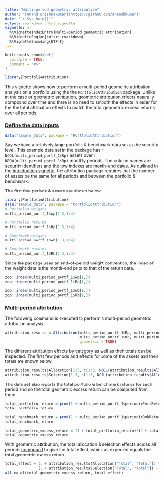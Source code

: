 ```yaml
---
title: "Multi-period geometric attribution"
author: "[Anand Krishnakumar](https://github.com/anandkkumar)"
date: "`r Sys.Date()`"
output: rmarkdown::html_vignette
vignette: >
  %\VignetteIndexEntry{Multi-period geometric attribution}
  %\VignetteEngine{knitr::rmarkdown}
  %\VignetteEncoding{UTF-8}
---
```


```r
knitr::opts_chunk$set(
  collapse = TRUE,
  comment = "#>"
)

library(PortfolioAttribution)
```

This vignette shows how to perform a multi-period geometric attribution analysis on a portfolio using the the `PortfolioAttribution` package. Unlike in the case of geometric attribution, geometric attribution effects naturally compound over time and there is no need to smooth the effects in order for the the total attribution effects to match the total geometric excess returns over all periods.

### <ins>Define the data inputs</ins>

```r
data("sample_data", package = "PortfolioAttribution")
```

Say we have a relatively large portfolio & benchmark data set at the security level. This example data set in the package has `r NCOL(multi_period_portf_1$Rp)` assets over `r NROW(multi_period_portf_1$Rp)` monthly periods. The column names are security identifiers and the row indexes are month-end dates. As outlined in the [introduction vignette](introduction.html), the attribution package requires that the number of assets be the same for all periods and between the portfolio & benchmark.

The first few periods & assets are shown below.

```r
library(PortfolioAttribution)
data("sample_data", package = "PortfolioAttribution")
# Portfolio weights
multi_period_portf_1$wp[1:3,1:4]

# Portfolio returns
multi_period_portf_1$Rp[1:3,1:4]

# Benchmark weights
multi_period_portf_1$wb[1:3,1:4]

# Benchmark returns
multi_period_portf_1$Rb[1:3,1:4]
```

Since the package uses an end-of-period weight convention, the index of the weight data is the month-end prior to that of the return data.

```r
zoo::index(multi_period_portf_1$wp[1,])
zoo::index(multi_period_portf_1$Rp[1,])

zoo::index(multi_period_portf_1$wb[1,])
zoo::index(multi_period_portf_1$Rb[1,])
```


### <ins>Multi-period attribution</ins>

The following command is executed to perform a multi-period geometric attribution analysis.

```r
attribution_results = Attribution(multi_period_portf_1$Rp, multi_period_portf_1$wp, 
                                  multi_period_portf_1$Rb, multi_period_portf_1$wb, 
                                  geometric = TRUE) 
```

The different attribution effects by category as well as their totals can be inspected. The first few periods and effects for some of the assets and their totals are shown below.

```r
attribution_results$Allocation[1:3, c(1:3, NCOL(attribution_results$Allocation))]
attribution_results$Selection[1:3, c(1:3, NCOL(attribution_results$Allocation))]
```

The data set also reports the total portfolio & benchmark returns for each period and so the total geometric excess return can be computed from them.

```r
total_portfolio_return = prod(1 + multi_period_portf_1$periodicPortReturns) - 1
total_portfolio_return

total_benchmark_return = prod(1 + multi_period_portf_1$periodicBmkReturns) - 1
total_benchmark_return

total_geometric_excess_return = (1 + total_portfolio_return)/(1 + total_benchmark_return) - 1
total_geometric_excess_return

```

With geometric attribution, the total allocation & selection effects across all periods <ins>compound</ins> to give the total effect, which as expected equals the total geometric excess return.

```r
total_effect = (1 + attribution_results$Allocation["Total", "Total"]) * 
               (1 + attribution_results$Selection["Total", "Total"]) - 1
all.equal(total_geometric_excess_return, total_effect)
```
